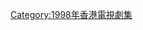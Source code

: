{{cat year nav
| year = 1998
| cat = 亞視電視劇集
| sortkey = 亞視電視劇集
| article = 亞視電視劇集
| in = 
}}


[[Category:1998年香港電視劇集|Category:1998年香港電視劇集]]
